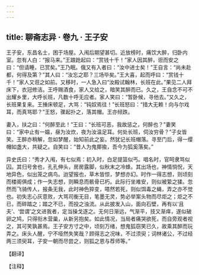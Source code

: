 ```yaml
---
---
---
```

title: 聊斋志异 · 卷九 · 王子安
---

王子安，东昌名士，困于场屋。入闱后期望甚切。近放榜时，痛饮大醉，归卧内室。忽有人白：“报马来。”王踉跄起曰：“赏钱十千！”家人因其醉，诳而安之曰：“但请睡，已赏矣。”王乃眠。俄又有入者曰：“汝中进士矣！”王自言：“尚未赴都，何得及第？”其人曰：“汝忘之耶？三场毕矣。”王大喜，起而呼曰：“赏钱十千！”家人又诳之如前。又移时，一人急入曰“汝殿试翰林，长班在此。”果见二人拜床下，衣冠修洁。王呼赐酒食，家人又给之，暗笑其醉而已。久之，王自念不可不出耀乡里，大呼长班，凡数十呼无应者。家人笑曰：“暂卧候，寻他去。”又久之，长班果复来。王捶床顿足，大骂：“钝奴焉往！”长班怒曰：“措大无赖！向与尔戏耳，而真骂耶？”王怒，骤起扑之，落其帽。王亦倾跌。

妻入，扶之曰：“何醉至此！”王曰：“长班可恶，我故惩之，何醉也？”妻笑曰：“家中止有一媪，昼为汝炊，夜为汝温足耳。何处长班，伺汝穷骨？”子女皆笑。王醉亦稍解，忽如梦醒，始知前此之妄。然犹记长班帽落。寻至门后，得一缨帽如盏大，共疑之。自笑曰：“昔人为鬼揶揄，吾今为狐奚落矣。”

异史氏曰：“秀才入闱，有七似焉：初入时，白足提篮似丐。唱名时，官呵隶骂似囚。其归号舍也，孔孔伸头，房房露脚，似秋末之冷蜂。其出场也，神情惝怳，天地异色，似出笼之病鸟。迨望报也，草木皆惊，梦想亦幻。时作一得志想，则顷刻而楼阁俱成；作一失志想，则瞬息而骸骨已朽。此际行坐难安，则似被絷之猱。忽然而飞骑传人，报条无我，此时神色猝变，嗒然若死，则似饵毒之蝇，弄之亦不觉也。初失志心灰意败，大骂司衡无目，笔墨无灵，势必举案头物而尽炬之；炬之不已，而碎踏之；踏之不已，而投之浊流。从此披发入山，面向石壁，再有以‘且夫’、‘尝谓’之文进我者，定当操戈逐之。无何日渐远，气渐平，技又渐痒，遂似破卵之鸠，只得衔木营巢，从新另抱矣。如此情况，当局者痛哭欲死，而自旁观者视之，其可笑孰甚焉。王子安方寸之中，顷刻万绪，想鬼狐窃笑已久，故乘其醉而玩弄之。床头人醒，宁不哑然失笑哉？顾得志之况味，不过须臾；词林诸公，不过经两三须臾耳，子安一朝而尽尝之，则狐之恩与荐师等。”

【翻译】

【注释】

